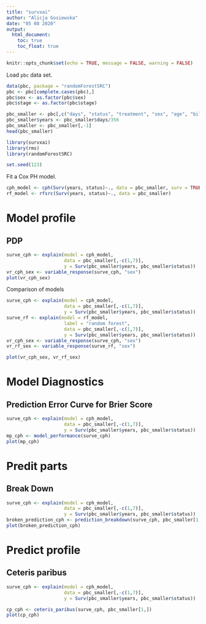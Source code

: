 ```yaml
---
title: "survxai"
author: "Alicja Gosiewska"
date: "05 08 2020"
output:
  html_document:
    toc: true
    toc_float: true
---
```


```r
knitr::opts_chunk$set(echo = TRUE, message = FALSE, warning = FALSE)
```

Load `pbc` data set.

```r
data(pbc, package = "randomForestSRC")
pbc <- pbc[complete.cases(pbc),]
pbc$sex <- as.factor(pbc$sex)
pbc$stage <- as.factor(pbc$stage)

pbc_smaller <- pbc[,c("days", "status", "treatment", "sex", "age", "bili", "stage")]
pbc_smaller$years <- pbc_smaller$days/356
pbc_smaller <- pbc_smaller[,-1]
head(pbc_smaller)
```


```r
library(survxai)
library(rms)
library(randomForestSRC)

set.seed(123)
```

Fit a Cox PH model.

```r
cph_model <- cph(Surv(years, status)~., data = pbc_smaller, surv = TRUE, x = TRUE, y=TRUE)
rf_model <- rfsrc(Surv(years, status)~., data = pbc_smaller)
```



# Model profile

## PDP

```r
surve_cph <- explain(model = cph_model,
                     data = pbc_smaller[,-c(1,7)], 
                     y = Surv(pbc_smaller$years, pbc_smaller$status))
vr_cph_sex <- variable_response(surve_cph, "sex")
plot(vr_cph_sex)

```

Comparison of models

```r
surve_cph <- explain(model = cph_model,
                     data = pbc_smaller[,-c(1,7)], 
                     y = Surv(pbc_smaller$years, pbc_smaller$status))
surve_rf <- explain(model = rf_model, 
                     label = "random forest",
                     data = pbc_smaller[,-c(1,7)], 
                     y = Surv(pbc_smaller$years, pbc_smaller$status))
vr_cph_sex <- variable_response(surve_cph, "sex")
vr_rf_sex <- variable_response(surve_rf, "sex")

plot(vr_cph_sex, vr_rf_sex)

```


# Model Diagnostics

## Prediction Error Curve for Brier Score

```r
surve_cph <- explain(model = cph_model,
                     data = pbc_smaller[,-c(1,7)], 
                     y = Surv(pbc_smaller$years, pbc_smaller$status))
mp_cph <- model_performance(surve_cph)
plot(mp_cph)
```

# Predit parts

## Break Down

```r
surve_cph <- explain(model = cph_model,
                     data = pbc_smaller[,-c(1,7)], 
                     y = Surv(pbc_smaller$years, pbc_smaller$status))
broken_prediction_cph <- prediction_breakdown(surve_cph, pbc_smaller[1,])
plot(broken_prediction_cph)
```


# Predict profile

## Ceteris paribus

```r
surve_cph <- explain(model = cph_model,
                     data = pbc_smaller[,-c(1,7)], 
                     y = Surv(pbc_smaller$years, pbc_smaller$status))

cp_cph <- ceteris_paribus(surve_cph, pbc_smaller[1,])
plot(cp_cph)
```



